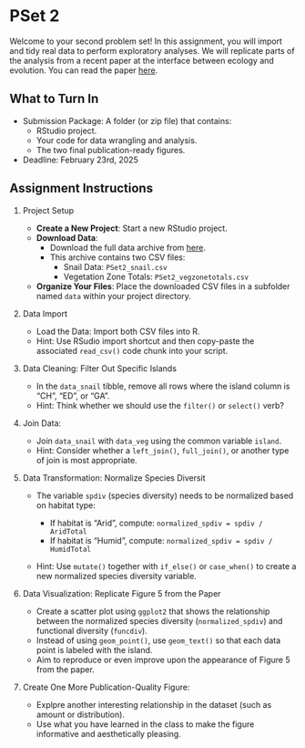# PSet 2 {-}

Welcome to your second problem set! In this assignment, you will import and tidy real data to perform exploratory analyses. We will replicate parts of the analysis from a recent paper at the interface between ecology and evolution. You can read the paper [here](https://www.nature.com/articles/s41467-022-30090-4). 

## What to Turn In

- Submission Package: A folder (or zip file) that contains:
  - RStudio project.
  - Your code for data wrangling and analysis.
  - The two final publication-ready figures.
- Deadline: February 23rd, 2025

## Assignment Instructions

1. Project Setup

   - **Create a New Project**: Start a new RStudio project.
   - **Download Data**:
     - Download the full data archive from [here](https://clsong.com/assets/class_data/PSet2.zip).
     - This archive contains two CSV files:
       - Snail Data: `PSet2_snail.csv`
       - Vegetation Zone Totals: `PSet2_vegzonetotals.csv`
   - **Organize Your Files**: Place the downloaded CSV files in a subfolder named `data` within your project directory.

2. Data Import
   
    - Load the Data: Import both CSV files into R. 
    - Hint: Use RSudio import shortcut and then copy-paste the associated `read_csv()` code chunk into your script.

3. Data Cleaning: Filter Out Specific Islands

   - In the `data_snail` tibble, remove all rows where the island column is "CH", "ED", or "GA".
   - Hint: Think whether we should use the `filter()` or `select()` verb?
  
4. Join Data: 

   - Join `data_snail` with `data_veg` using the common variable `island`.
   - Hint: Consider whether a `left_join()`, `full_join()`, or another type of join is most appropriate.

5. Data Transformation: Normalize Species Diversit
   
   - The variable `spdiv` (species diversity) needs to be normalized based on habitat type:

     - If habitat is "Arid", compute: `normalized_spdiv = spdiv / AridTotal`
     - If habitat is "Humid", compute: `normalized_spdiv = spdiv / HumidTotal`

   - Hint: Use `mutate()` together with `if_else()` or `case_when()` to create a new normalized species diversity variable.

6. Data Visualization: Replicate Figure 5 from the Paper

   - Create a scatter plot using `ggplot2` that shows the relationship between the normalized species diversity (`normalized_spdiv`) and functional diversity (`funcdiv`).
   - Instead of using `geom_point()`, use `geom_text()` so that each data point is labeled with the island.
   - Aim to reproduce or even improve upon the appearance of Figure 5 from the paper.

7. Create One More Publication-Quality Figure:

   - Explpre another interesting relationship in the dataset (such as amount or distribution).
   - Use what you have learned in the class to make the figure informative and aesthetically pleasing.



<!-- ## **Pre-processing long-term ecological data**

We will use the data from a classic, long-term study. The data is from a coastal community barnacles, mussels, and algae for more than 20 years. The data also includes temperature data. We will practice the following steps:

Download the data from the publisher [website](https://www.pnas.org/doi/10.1073/pnas.1421968112#supplementary-materials). The file is called `pnas.1421968112.sd01.xlsx`. And then import the data. Use RStudio to make the import as easy as possible.


::: {.callout-tip collapse="true"}
## Example structure
```r
#| eval: false
library(tidyverse)
library(readxl) # <1>
library(lubridate) # <2>

data_ts <- read_excel("_____", col_types = _______) |>
    janitor::clean_names() |>
    mutate(date = ymd(date) - years(1900)) # <3>


data_temperature <- read_excel("______",
    sheet = "______", col_types = c(_______)
) |>
    janitor::clean_names()
```
1. This package is to read excel files.
2. This package is to better handle dates.
3. This is to convert the date to a date object.

:::

We then need to ioin the abundance data with the temperature data into a single data set. We then need to tidy the data (make all species columns into a long format). The result should look like this:

```r
#| echo: false
#| warning: false
library(tidyverse)
library(readxl)
library(lubridate)

data_ts <- read_excel("data/pnas.1421968112.sd01.xlsx",
    col_types = c(
        "date", "numeric", "skip",
        "skip", "numeric", "skip", "skip",
        "skip", "skip", "skip", "numeric",
        "skip", "skip"
    )
) |>
    janitor::clean_names() |>
    mutate(date = ymd(date) - years(1900))


data_temperature <- read_excel("data/pnas.1421968112.sd01.xlsx",
    sheet = "Temperature Data Fig.2A", col_types = c(
        "date", "numeric", "skip", "skip", "skip", "skip"
    )
) |>
    janitor::clean_names()

data <- data_ts |>
    left_join(data_temperature)

data |>
    pivot_longer(cols = -c(date, temperature_o_c), names_to = "species", values_to = "abundance") |>
    mutate(
        species = str_replace(species, "_percent", "")
    )
```

Lastly, analyze the correlation between temperature and abundance within each species.



```r
#| eval: false
#| echo: false
library(tidyverse)
library(readxl)
library(lubridate)

data_ts <- read_excel("data/pnas.1421968112.sd01.xlsx",
    col_types = c(
        "date", "numeric", "skip",
        "skip", "numeric", "skip", "skip",
        "skip", "skip", "skip", "numeric",
        "skip", "skip"
    )
) |>
    janitor::clean_names() |>
    mutate(date = ymd(date) - years(1900))


data_temperature <- read_excel("data/pnas.1421968112.sd01.xlsx",
    sheet = "Temperature Data Fig.2A", col_types = c(
        "date", "numeric", "skip", "skip", "skip", "skip"
    )
) |>
    janitor::clean_names()

data <- data_ts |>
    left_join(data_temperature)

data_long <- data |>
    pivot_longer(cols = -c(date, temperature_o_c), names_to = "species", values_to = "abundance")

data_long  |> 
    group_by(species) |> 
    summarise(
        cor = cor(temperature_o_c, abundance, use = "complete.obs")
    )

library(gghighlight)
ggthemr::ggthemr(palette = "fresh")

data_long %>%
    ggplot(aes(date, abundance)) +
    geom_line(aes(group = species, color = species)) +
    gghighlight(use_direct_label = F) +
    facet_wrap(~species) +
    jtools::theme_nice() +
    labs(
        x = "Time",
        y = "Abundance"
    ) +
    theme(
        legend.position = "none"
    )

data_long %>%
    ggplot(aes(temperature_o_c, abundance)) +
    geom_point(aes(color = species)) +
    facet_wrap(~species) +
    labs(
        x = "Temperature (°C)",
        y = "Abundance"
    ) +
    jtools::theme_nice() +
    theme(
        legend.position = "none"
    )
```


## **Your turn** -->